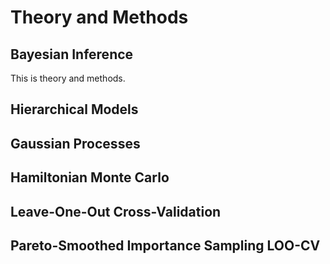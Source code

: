 # Theory and Methods

## Bayesian Inference

This is theory and methods.

## Hierarchical Models

## Gaussian Processes

## Hamiltonian Monte Carlo

## Leave-One-Out Cross-Validation

## Pareto-Smoothed Importance Sampling LOO-CV

